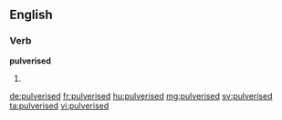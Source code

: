==English==

===Verb===
'''pulverised'''

# {{en-past of|pulverise}}

[[de:pulverised]]
[[fr:pulverised]]
[[hu:pulverised]]
[[mg:pulverised]]
[[sv:pulverised]]
[[ta:pulverised]]
[[vi:pulverised]]